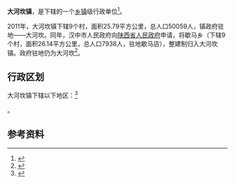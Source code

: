 {{中国乡级行政区
|景观照片文件名 = 
|景观照片描述 = 
|汉语拼音 = 
|其他语言 = 
|其他语言名称 = 
|旧称 = 
|地名出处 = 
|位置图文件名 = 
|位置图描述 = 
|自定义图片= 
|建置时间 = 
|政府驻地 = 
|毗邻 = 
|总面积 = 
|总人口 = 
|总人口年份 = 
|户籍人口 = 
|户籍人口年份 = 
|常住人口 = 
|常住人口年份 = 
|人口密度 = 
|GDP = 
|GDP年份 = 
|邮政编码 = 
|电话区号 = 916
|官方网站 = 
|网站名称 = 
|61/07/21/102/000}}

'''大河坎镇'''，是{{PRC admin/fullname|61/07/21/102/000|3}}下辖的一个[[乡镇|乡镇]]级行政单位<ref>{{PRC admin/ref sgc|{{PRC admin/parent|61/07/21/102/000}}}}</ref>。

2011年，大河坎镇下辖9个村，面积25.79平方公里，总人口50059人，镇政府驻地——大河坎。同年，汉中市人民政府向[[陕西省人民政府|陕西省人民政府]]申请，将歇马乡（下辖9个村，面积26.14平方公里，总人口7938人，驻地歇马店），整建制归入大河坎镇。政府驻地仍为大河坎<ref>{{Cite web |url=http://www.hanzhong.gov.cn/xxgk/gkml/zfwj/zfjzfbwj/hzzwj/201410/t20141018_21197.html |title=汉中市人民政府关于审定汉中市乡镇机构改革行政区划调整方案的请示 |accessdate=2019-04-10 |author= |date=2011-04-25 |work= |publisher=汉中市人民政府网站 |language=Zh-hans |archive-date=2019-07-10 |archive-url=https://web.archive.org/web/20190710204437/http://www.hanzhong.gov.cn/xxgk/gkml/zfwj/zfjzfbwj/hzzwj/201410/t20141018_21197.html |dead-url=no }}</ref>。

== 行政区划 ==

大河坎镇下辖以下地区：<ref>{{PRC admin/ref sgc|61/07/21/102/000}}</ref>

{{PRC admin/children|61/07/21/102/000}}。

== 参考资料 ==

{{reflist}}

{{PRC admin/navcat|61/07/21/102/000}}
{{陕西行政区划小作品}}